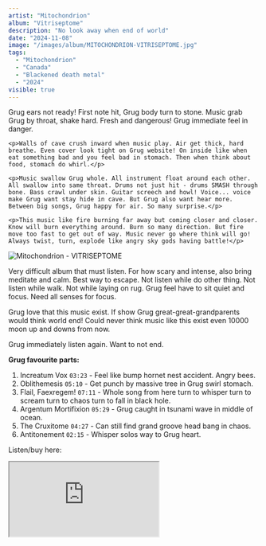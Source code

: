 ```yaml
---
artist: "Mitochondrion"
album: "Vitriseptome"
description: "No look away when end of world"
date: "2024-11-08"
image: "/images/album/MITOCHONDRION-VITRISEPTOME.jpg"
tags:
  - "Mitochondrion"
  - "Canada"
  - "Blackened death metal"
  - "2024"
visible: true
---
```


<div style={{ display: "flex", alignItems: "start", gap: "2rem" }}>
  <div style={{ flex: 3, minWidth: 0 }}>
    <p>Grug ears not ready! First note hit, Grug body turn to stone. Music grab Grug by throat, shake hard. Fresh and dangerous! Grug immediate feel in danger.</p>

    <p>Walls of cave crush inward when music play. Air get thick, hard breathe. Even cover look tight on Grug website! On inside like when eat something bad and you feel bad in stomach. Then when think about food, stomach do whirl.</p>

    <p>Music swallow Grug whole. All instrument float around each other. All swallow into same throat. Drums not just hit - drums SMASH through bone. Bass crawl under skin. Guitar screech and howl! Voice... voice make Grug want stay hide in cave. But Grug also want hear more. Between big songs, Grug happy for air. So many surprise.</p>

    <p>This music like fire burning far away but coming closer and closer. Know will burn everything around. Burn so many direction. But fire move too fast to get out of way. Music never go where think will go! Always twist, turn, explode like angry sky gods having battle!</p>
   </div>

  <div style={{ flex: 2, position: "sticky", top: "2rem" }}>
    <img 
      src="/images/album/Mitochondrion.jpg" 
      alt="Mitochondrion - VITRISEPTOME" 
      style={{ width: "100%" }}
    />
  </div>
</div>

<p style={{marginTop: "0px"}}>Very difficult album that must listen. For how scary and intense, also bring meditate and calm. Best way to escape. Not listen while do other thing. Not listen while walk. Not while laying on rug. Grug feel have to sit quiet and focus. Need all senses for focus.</p>

<p>Grug love that this music exist. If show Grug great-great-grandparents would think world end! Could never think music like this exist even 10000 moon up and downs from now.</p>

<p>Grug immediately listen again. Want to not end.</p>

**Grug favourite parts:**

1. Increatum Vox `03:23` - Feel like bump hornet nest accident. Angry bees.
2. Oblithemesis `05:10` - Get punch by massive tree in Grug swirl stomach.
3. Flail, Faexregem! `07:11` - Whole song from here turn to whisper turn to scream turn to chaos turn to fall in black hole.
4. Argentum Mortifixion `05:29` - Grug caught in tsunami wave in middle of ocean.
5. The Cruxitome `04:27` - Can still find grand groove head bang in chaos.
6. Antitonement `02:15` - Whisper solos way to Grug heart.

Listen/buy here:

<iframe 
  style={{ border: 0, width: "350px", height: "1020px" }}
  src="https://bandcamp.com/EmbeddedPlayer/album=3262361944/size=large/bgcol=333333/linkcol=ffffff/transparent=true/"
  seamless
>
  <a href="https://mitochondrion.bandcamp.com/album/vitriseptome">
    VITRISEPTOME by MITOCHONDRION
  </a>
</iframe>